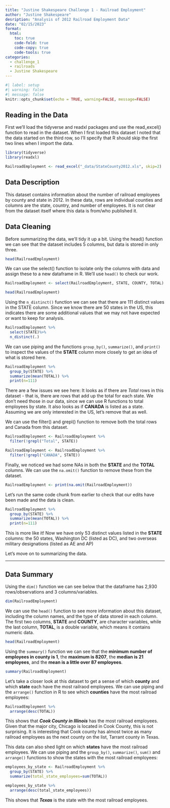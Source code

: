 ```yaml
---
title: "Justine Shakespeare Challenge 1 - Railroad Employment"
author: "Justine Shakespeare"
desription: "Analysis of 2012 Railroad Employment Data"
date: "02/15/2023"
format:
  html:
    toc: true
    code-fold: true
    code-copy: true
    code-tools: true
categories:
  - challenge_1
  - railroads
  - Justine Shakespeare
---
```


```r
#| label: setup
#| warning: false
#| message: false
knitr::opts_chunk$set(echo = TRUE, warning=FALSE, message=FALSE)
```

## Reading in the Data

First we'll load the tidyverse and readxl packages and use the read_excel() function to read in the dataset. When I first loaded this dataset I noted that the data started on the third row, so I'll specify that R should skip the first two lines when I import the data.

```r
library(tidyverse)
library(readxl)

RailroadEmployment <- read_excel("_data/StateCounty2012.xls", skip=2)
```

## Data Description

This dataset contains information about the number of railroad employees by county and state in 2012. In these data, rows are individual counties and columns are the state, country, and number of employees. It is not clear from the dataset itself where this data is from/who published it.

## Data Cleaning

Before summarizing the data, we'll tidy it up a bit. Using the head() function we can see that the dataset includes 5 columns, but data is stored in only three.

```r
head(RailroadEmployment)
```

We can use the select() function to isolate only the columns with data and assign these to a new dataframe in R. We'll use `head()` to check our work.

```r
RailroadEmployment <- select(RailroadEmployment, STATE, COUNTY, TOTAL)

head(RailroadEmployment)
```

Using the `n_distinct()` function we can see that there are 111 distinct values in the STATE column. Since we know there are 50 states in the US, this indicates there are some additional values that we may not have expected or want to keep for analysis. 

```r
RailroadEmployment %>%
  select(STATE)%>%
  n_distinct(.)
```

We can use piping and the functions `group_by()`, `summarize()`, and `print()` to inspect the values of the **STATE** column more closely to get an idea of what is stored here.

```r
RailroadEmployment %>% 
  group_by(STATE) %>% 
  summarize(mean(TOTAL)) %>% 
  print(n=111)
```

There are a few issues we see here: It looks as if there are *Total* rows in this dataset - that is, there are rows that add up the total for each state. We don't need those in our data, since we can use R functions to total employees by state. It also looks as if **CANADA** is listed as a state. Assuming we are only interested in the US, let's remove that as well. 

We can use the filter() and grepl() function to remove both the total rows and Canada from this dataset.


```r
RailroadEmployment <- RailroadEmployment %>% 
  filter(!grepl("Total", STATE))

RailroadEmployment <- RailroadEmployment %>% 
  filter(!grepl("CANADA", STATE))
```

Finally, we noticed we had some NAs in both the **STATE** and the **TOTAL** columns. We can use the `na.omit()` function to remove these from the dataset. 

```r
RailroadEmployment <- print(na.omit(RailroadEmployment))
```

Let's run the same code chunk from earlier to check that our edits have been made and the data is clean.

```r
RailroadEmployment %>% 
  group_by(STATE) %>% 
  summarize(mean(TOTAL)) %>% 
  print(n=111)
```

This is more like it! Now we have only 53 distinct values listed in the **STATE** columns: the 50 states, Washington DC (listed as DC), and two overseas military designations (listed as AE and AP)

Let's move on to summarizing the data.

------------------------------------------------------------------------

## Data Summary

Using the `dim()` function we can see below that the dataframe has 2,930 rows/observations and 3 columns/variables.

```r
dim(RailroadEmployment)
```

We can use the `head()` function to see more information about this dataset, including the column names, and the type of data stored in each column. The first two columns, **STATE** and **COUNTY**, are character variables, while the last column, **TOTAL**, is a double variable, which means it contains numeric data.

```r
head(RailroadEmployment)
```

Using the `summary()` function we can see that the **minimum number of employees in county is 1**, the **maximum is 8207**, the **median is 21 employees**, and the **mean is a little over 87 employees**.

```r
summary(RailroadEmployment)
```

Let's take a closer look at this dataset to get a sense of which **county** and which **state** each have the most railraod employees. We can use piping and the `arrange()` function in R to see which **counties** have the most railroad employees:

```r
RailroadEmployment %>% 
  arrange(desc(TOTAL))
```

This shows that ***Cook County in Illinois*** has the most railroad employees. Given that the major city, Chicago is located in Cook County, this is not surprising. It is interesting that Cook county has almost twice as many railroad employees as the next county on the list, Tarrant county in Texas.

This data can also shed light on which **states** have the most railroad employees. We can use piping and the `group_by()`, `summarize()`, `sum()` and `arrange()` functions to show the states with the most railroad employees:

```r
employees_by_state <- RailroadEmployment %>% 
  group_by(STATE) %>% 
  summarize(total_state_employees=sum(TOTAL))

employees_by_state %>% 
  arrange(desc(total_state_employees))
```

This shows that ***Texas*** is the state with the most railroad employees.